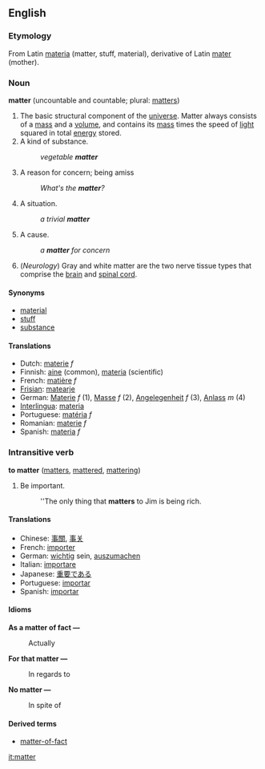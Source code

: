 ==English==
===Etymology===
From Latin [[materia]] (matter, stuff, material), derivative of Latin [[mater]] (mother).

===Noun===
'''matter''' (uncountable and countable; plural: [[matters]])

#The basic structural component of the [[universe]].  Matter always consists of a [[mass]] and a [[volume]], and contains its [[mass]] times the speed of [[light]] squared in total [[energy]] stored.
#A kind of substance.
#:''vegetable '''matter'''''
#A reason for concern; being amiss
#:''What's the '''matter'''?''
#A situation.
#:''a trivial '''matter'''''
#A cause.
#:''a '''matter''' for concern''
#(''Neurology'') Gray and white matter are the two nerve tissue types that comprise the [[brain]] and [[spinal cord]].

====Synonyms====
*[[material]]
*[[stuff]]
*[[substance]]

==== Translations ====
*Dutch: [[materie]] ''f''
*Finnish: [[aine]] (common), [[materia]] (scientific)
*French: [[matière]] ''f''
*[[Frisian]]: [[matearje]]
*German: [[Materie]] ''f'' (1), [[Masse]] ''f'' (2), [[Angelegenheit]] ''f'' (3), [[Anlass]] ''m'' (4)
*[[Interlingua]]: [[materia]]
*Portuguese: [[matéria]] ''f''
*Romanian: [[materie]] ''f''
*Spanish: [[materia]] ''f''

===Intransitive verb===
'''to matter''' ([[matters]], [[mattered]], [[mattering]])

#Be important.
#:''The only thing that '''matters''' to Jim is being rich.

====Translations====
*Chinese: [[事關]], [[事关]]
*French: [[importer]]
*German: [[wichtig]] sein, [[auszumachen]]
*Italian: [[importare]]
*Japanese: [[重要]]である
*Portuguese: [[importar]]
*Spanish: [[importar]]

<!-- these sections seem to relate to the noun section, not this verb section -->
====Idioms====
'''As a matter of fact &mdash;'''
:Actually
'''For that matter &mdash;'''
:In regards to
'''No matter &mdash;'''
:In spite of

====Derived terms====
*[[matter-of-fact]]

[[it:matter]]